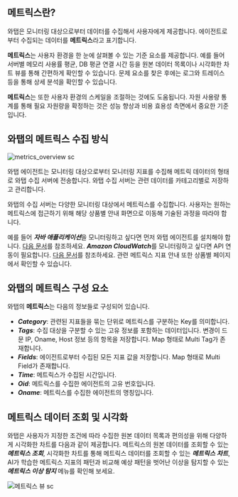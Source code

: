 <!-- 메트릭스 정의 -->

## 메트릭스란?

와탭은 모니터링 대상으로부터 데이터를 수집해서 사용자에게 제공합니다. 에이전트로부터 수집되는 데이터를 **메트릭스**라고 표기합니다. 

<!-- 메트릭스 효용성 안내 -->

**메트릭스**는 사용자 환경을 한 눈에 살펴볼 수 있는 기준 요소를 제공합니다. 예를 들어 서버별 메모리 사용률 평균, DB 평균 연결 시간 등을 원본 데이터 목록이나 시각화한 차트 뷰를 통해 간편하게 확인할 수 있습니다. 문제 요소를 찾은 후에는 로그와 트레이스 등을 통해 상세 분석을 확인할 수 있습니다. 

**메트릭스**는 또한 사용자 환경의 스케일을 조절하는 것에도 도움됩니다. 자원 사용량 통계를 통해 필요 자원량을 확정하는 것은 성능 향상과 비용 효용성 측면에서 중요한 기준입니다.

<!-- 메트릭스 수집 방식 -->

## 와탭의 메트릭스 수집 방식

<div style={{textAlign: 'center'}}>

![metrics_overview sc](/img/metrics-overview.png)

</div>

와탭 에이전트는 모니터링 대상으로부터 모니터링 지표를 수집해 메트릭 데이터의 형태로 와탭 수집 서버에 전송합니다. 와탭 수집 서버는 관련 데이터를 카테고리별로 저장하고 관리합니다. 

와탭의 수집 서버는 다양한 모니터링 대상에서 메트릭스를 수집합니다. 사용자는 원하는 메트릭스에 접근하기 위해 해당 상품별 안내 화면으로 이동해 기술된 과정을 따라야 합니다. 

예를 들어 ***자바 애플리케이션***을 모니터링하고 싶다면 먼저 와탭 에이전트를 설치해야 합니다. [다음 문서](../java/install-agent)를 참조하세요. ***Amazon CloudWatch***를 모니터링하고 싶다면 API 연동이 필요합니다. [다음 문서](../amazon-cloudwatch/install-agent)를 참조하세요. 관련 메트릭스 지표 안내 또한 상품별 페이지에서 확인할 수 있습니다.


## 와탭의 메트릭스 구성 요소

와탭의 **메트릭스**는 다음의 정보들로 구성되어 있습니다.

* ***Category***: 관련된 지표들을 묶는 단위로 메트릭스를 구분하는 Key를 의미합니다.
* ***Tags***: 수집 대상을 구분할 수 있는 고유 정보를 포함하는 데이터입니다. 변경이 드문 IP, Oname, Host 정보 등의 항목을 저장합니다. Map 형태로 Multi Tag가 존재합니다.
* ***Fields***: 에이전트로부터 수집된 모든 지표 값을 저장합니다. Map 형태로 Multi Field가 존재합니다.
* ***Time***: 메트릭스가 수집된 시간입니다.
* ***Oid***: 메트릭스를 수집한 에이전트의 고유 번호입니다.
* ***Oname***: 메트릭스를 수집한 에이전트의 명칭입니다.

## 메트릭스 데이터 조회 및 시각화

와탭은 사용자가 지정한 조건에 따라 수집한 원본 데이터 목록과 편의성을 위해 다양하게 시각화한 차트를 다음과 같이 제공합니다. 메트릭스의 원본 데이터를 조회할 수 있는 ***메트릭스 조회***, 시각화한 차트를 통해 메트릭스 데이터를 조회할 수 있는 ***메트릭스 차트***, AI가 학습한 메트릭스 지표의 패턴과 비교해 예상 패턴을 벗어난 이상을 탐지할 수 있는 ***메트릭스 이상 탐지*** 메뉴를 확인해 보세요.

![메트릭스 뷰 sc](/img/metrics-views.png)

<!-- 사용자는 와탭의 메트릭스 메뉴를 통해 사용자 지정 조건에 따라 원본 데이터 목록을 조회하거나 다양하게 시각화한 차트를 확인할 수 있습니다. -->

<!-- 

 
* ***Category***: 관련된 지표들을 묶는 단위입니다.
* ***Tags***: 수집 대상을 구분할 수 있는 고유 정보를 포함하는 데이터입니다.
* ***Fields***: 에이전트로부터 수집된 지표입니다.
* ***Time***: 메트릭스가 수집된 시간입니다.
* ***Oid***: 메트릭스를 수집한 에이전트의 고유 번호입니다.
* ***Oname***: 메트릭스를 수집한 에이전트의 명칭입니다.

다양한 모니터링 대상에서 와탭의 수집 서버로 메트릭스를 전송할 수 있습니다. 
와탭의 수집 서버는 다양한 방식으로 메트릭스를 수집합니다.
메트릭스 지표 안내 또한 상품별로 안내를 제공합니다. 

-->